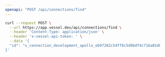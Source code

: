 ```yaml
---
openapi: "POST /api/connections/find"
---
```


<RequestExample>

```bash Request
curl --request POST \
  --url https://app.vessel.dev/api/connections/find \
  --header 'Content-Type: application/json' \
  --header 'x-vessel-api-token: ' \
  --data '{
  "id": "v_connection_development_apollo_eb97282c54ff6c5d9bdf4c716a01d6950c02d361183088769acbe302f94caf52"
}'
```

</RequestExample>
